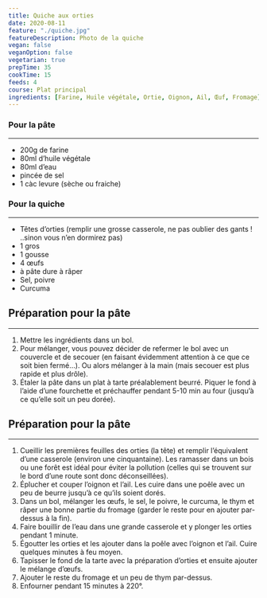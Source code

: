 ```yaml
---
title: Quiche aux orties
date: 2020-08-11
feature: "./quiche.jpg"
featureDescription: Photo de la quiche
vegan: false
veganOption: false
vegetarian: true
prepTime: 35
cookTime: 15
feeds: 4
course: Plat principal
ingredients: [Farine, Huile végétale, Ortie, Oignon, Ail, Œuf, Fromage]
---
```


<Ingredients>

### Pour la pâte
---

- 200g de <Ing id="Farine">farine</Ing>
- 80ml  <Ing id="Huile végétale">d’huile végétale</Ing>
- 80ml d’eau
- pincée de sel
- 1 càc levure (sèche ou fraiche)

### Pour la quiche
---

- Têtes <Ing id="Ortie">d’orties</Ing> (remplir une grosse casserole, ne pas oublier des gants ! ..sinon vous n’en dormirez pas)
- 1 gros <Ing id="oignon"/>
- 1 gousse <Ing id="ail"/>
- 4 <Ing id="œuf">œufs</Ing>
- <Ing id="Fromage"/> à pâte dure à râper
- Sel, poivre
- Curcuma

</Ingredients>

## Préparation pour la pâte
---

1. Mettre les ingrédients dans un bol.
2. Pour mélanger, vous pouvez décider de refermer le bol avec un couvercle et
de secouer (en faisant évidemment attention à ce que ce soit bien
fermé…). Ou alors mélanger à la main (mais secouer est plus rapide et
plus drôle).
3. Étaler la pâte dans un plat à tarte préalablement beurré. Piquer le fond à
l’aide d’une fourchette et préchauffer pendant 5-10 min au four (jusqu’à ce qu’elle soit un peu dorée).

## Préparation pour la pâte
---

1. Cueillir les premières feuilles des orties (la tête) et remplir l’équivalent
d’une casserole (environ une cinquantaine). Les ramasser dans un bois ou une
forêt est idéal pour éviter la pollution (celles qui se trouvent sur le
bord d’une route sont donc déconseillées).
2. Éplucher et couper l’oignon et l’ail. Les cuire dans une poêle avec un peu de beurre jusqu’à ce qu’ils soient dorés.
3. Dans un bol, mélanger les œufs, le sel, le poivre, le curcuma, le thym et
râper une bonne partie du fromage (garder le reste pour en ajouter
par-dessus à la fin).
4. Faire bouillir de l’eau dans une grande casserole et y plonger les orties pendant 1 minute.
5. Égoutter les orties et les ajouter dans la poêle avec l’oignon et l’ail. Cuire quelques minutes à feu moyen.
6. Tapisser le fond de la tarte avec la préparation d’orties et ensuite ajouter le mélange d’œufs.
7. Ajouter le reste du fromage et un peu de thym par-dessus.
8. Enfourner pendant 15 minutes à 220°.
